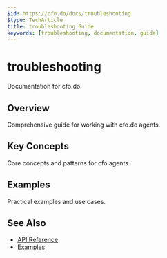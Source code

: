 ```yaml
---
$id: https://cfo.do/docs/troubleshooting
$type: TechArticle
title: troubleshooting Guide
keywords: [troubleshooting, documentation, guide]
---
```


# troubleshooting

Documentation for cfo.do.

## Overview

Comprehensive guide for working with cfo.do agents.

## Key Concepts

Core concepts and patterns for cfo agents.

## Examples

Practical examples and use cases.

## See Also

- [API Reference](../api/reference)
- [Examples](../examples/)
